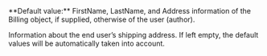 
  

  

  
<ResponseField name="Shipping" type="object">
**Default value:** FirstName, LastName, and Address information of the Billing object, if supplied, otherwise of the user (author).

Information about the end user’s shipping address. If left empty, the default values will be automatically taken into account.   

<Expandable title="properties">  
<FirstNameResponse />  
  
<LastNameResponse />  
  
<Address1Response />  
  

</Expandable> 
</ResponseField>